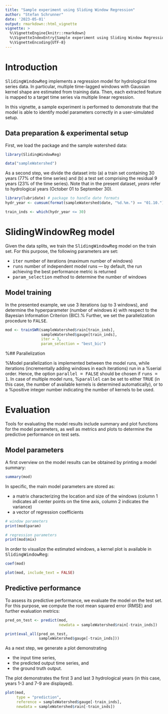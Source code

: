```yaml
---
title: "Sample experiment using Sliding Window Regression"
author: "Stefan Schrunner"
date: '2023-05-01'
output: rmarkdown::html_vignette
vignette: >
  %\VignetteEngine{knitr::rmarkdown}
  %\VignetteIndexEntry{Sample experiment using Sliding Window Regression}
  %\VignetteEncoding{UTF-8}
---
```


# Introduction

<tt>SlidingWindowReg</tt> implements a regression model for hydrological time series data. In particular, multiple time-lagged windows with Gaussian kernel shape are estimated from training data. Then, each extracted feature is mapped to a target time series via multiple linear regression.

In this vignette, a sample experiment is performed to demonstrate that the model is able to identify model parameters correctly in a user-simulated setup.

## Data preparation \& experimental setup

First, we load the package and the sample watershed data:

```r
library(SlidingWindowReg)

data("sampleWatershed")
```

As a second step, we divide the dataset into (a) a train set containing 30 years (77\% of the time series) and (b) a test set comprising the residual 9 years (23\% of the time series). Note that in the present dataset, <i>years</i> refer to hydrological years (October 01 to September 30).

```r
library(lubridate) # package to handle date formats
hydr_year <- cumsum(format(sampleWatershed$date, "%d.%m.") == "01.10.") # determine hydrological years (Oct 01 to Sep 30)

train_inds <- which(hydr_year <= 30)
```

# SlidingWindowReg model

Given the data splits, we train the <tt>SlidingWindowReg</tt> model on the train set. For this purpose, the following parameters are set:

* <tt>iter</tt> number of iterations (maximum number of windows)
* <tt>runs</tt> number of independent model runs --- by default, the run achieving the best performance metric is returned
* <tt>param\_selection</tt> method to determine the number of windows

## Model training

In the presented example, we use 3 iterations (up to 3 windows), and determine the hyperparameter (number of windows $k$) with respect to the Bayesian Information Criterion (BIC).% Further, we set the parallelization procedure to <tt>FALSE</tt>.

```r
mod <- trainSWR(sampleWatershed$rain[train_inds],
                sampleWatershed$gauge[train_inds],
                iter = 3,
                param_selection = "best_bic")
```

%## Parallelization

%Model parallelization is implemented between the model runs, while iterations (incrementally adding windows in each iterations) run in a %serial order. Hence, the option <tt>parallel = FALSE</tt> should be chosen if <tt>runs = 1</tt>. In case of multiple model runs, %<tt>parallel</tt> can be set to either <tt>TRUE</tt> (in this case, the number of available kernels is determined automatically), or to a %positive integer number indicating the number of kernels to be used.

# Evaluation

Tools for evaluating the model results include summary and plot functions for the model parameters, as well as metrics and plots to determine the predictive performance on test sets.

## Model parameters

A first overview on the model results can be obtained by printing a model summary:

```r
summary(mod)
```

In specific, the main model parameters are stored as:

* a matrix characterizing the location and size of the windows (column 1 indicates all center points on the time axis, column 2 indicates the variance)
* a vector of regression coefficients

```r
# window parameters
print(mod$param)

# regression parameters
print(mod$mix)
```

In order to visualize the estimated windows, a kernel plot is available in <tt>SlidingWindowReg</tt>:

```r
coef(mod)

plot(mod, include_text = FALSE)
```

## Predictive performance

To assess its predictive performance, we evaluate the model on the test set. For this purpose, we compute the root mean squared error (RMSE) and further evaluation metrics:

```r
pred_on_test <- predict(mod, 
                        newdata = sampleWatershed$rain[-train_inds])

print(eval_all(pred_on_test, 
               sampleWatershed$gauge[-train_inds]))
```

As a next step, we generate a plot demonstrating 

* the input time series, 
* the predicted output time series, and 
* the ground truth output.

The plot demonstrates the first 3 and last 3 hydrological years (in this case, years 1-3 and 7-9 are displayed).

```r
plot(mod, 
     type = "prediction",
     reference = sampleWatershed$gauge[-train_inds],
     newdata = sampleWatershed$rain[-train_inds])
```


